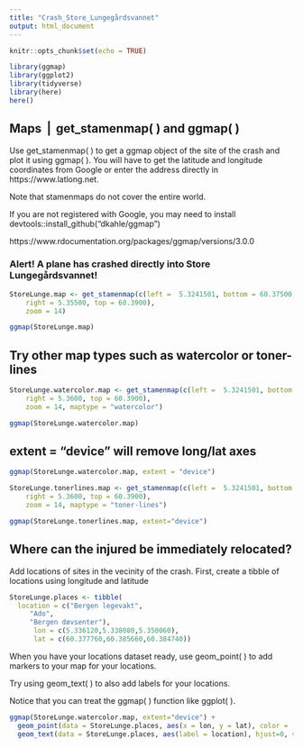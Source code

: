 ```yaml
---
title: "Crash_Store_Lungegårdsvannet"
output: html_document
---
```


```r
knitr::opts_chunk$set(echo = TRUE)

library(ggmap)
library(ggplot2)
library(tidyverse)
library(here)
here()
```

## Maps ⎪ get_stamenmap( ) and ggmap( )

Use get_stamenmap( ) to get a ggmap object of the site of the crash and plot it using ggmap( ).  You will have to get the latitude and longitude coordinates from Google or enter the address directly in https://www.latlong.net.

Note that stamenmaps do not cover the entire world.

If you are not registered with Google, you may need to install devtools::install_github("dkahle/ggmap")

https://www.rdocumentation.org/packages/ggmap/versions/3.0.0

### Alert!  A plane has crashed directly into Store Lungegårdsvannet!


```r
StoreLunge.map <- get_stamenmap(c(left =  5.3241501, bottom = 60.37500,
    right = 5.35500, top = 60.3900),
    zoom = 14)

ggmap(StoreLunge.map)

```


## Try other map types such as watercolor or toner-lines


```r

StoreLunge.watercolor.map <- get_stamenmap(c(left =  5.3241501, bottom = 60.37500,
    right = 5.3600, top = 60.3900),
    zoom = 14, maptype = "watercolor")

ggmap(StoreLunge.watercolor.map)

```


## extent = "device" will remove long/lat axes

```r
ggmap(StoreLunge.watercolor.map, extent = "device")

```


```r

StoreLunge.tonerlines.map <- get_stamenmap(c(left =  5.3241501, bottom = 60.37500,
    right = 5.3600, top = 60.3900),
    zoom = 14, maptype = "toner-lines")

ggmap(StoreLunge.tonerlines.map, extent="device")

```


## Where can the injured be immediately relocated?

Add locations of sites in the vecinity of the crash.
First, create a tibble of locations using longitude and latitude 


```r

StoreLunge.places <- tibble(
  location = c("Bergen legevakt",
     "Ado",
     "Bergen døvsenter"),
      lon = c(5.336120,5.338080,5.350060),
      lat = c(60.377760,60.385660,60.384740))

```


When you have your locations dataset ready, use geom_point( ) to add markers to  your map for your locations. 

Try using geom_text( ) to also add labels for your locations. 

Notice that you can treat the ggmap( ) function like ggplot( ).


```r
ggmap(StoreLunge.watercolor.map, extent="device") +
  geom_point(data = StoreLunge.places, aes(x = lon, y = lat), color = 'red', size = 3) +
  geom_text(data = StoreLunge.places, aes(label = location), hjust=0, vjust=-1)

```

